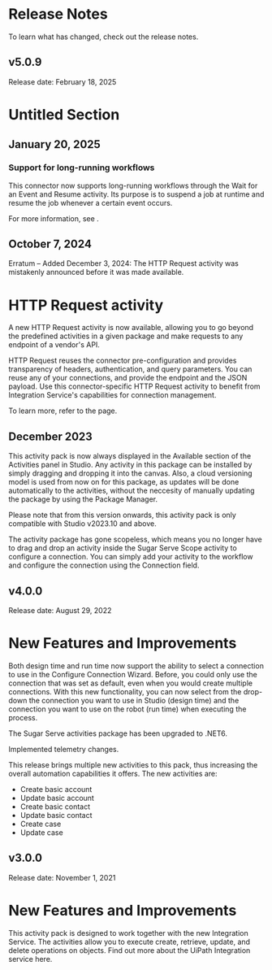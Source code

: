 ﻿# Release Notes

To learn what has changed, check out the release notes.

## v5.0.9

Release date: February 18, 2025

# Untitled Section


## January 20, 2025




### Support for long-running workflows

This connector now supports long-running workflows through the Wait for an Event and
                Resume activity. Its purpose is to suspend a job at runtime and resume the job
            whenever a certain event occurs.

For more information, see .


## October 7, 2024

Erratum – Added December 3, 2024: The HTTP Request activity was
            mistakenly announced before it was made available.

# HTTP Request activity

A new HTTP Request activity is now available, allowing you to go beyond the
                predefined activities in a given package and make requests to any endpoint of a
                vendor's API.

HTTP Request reuses the connector pre-configuration and provides transparency
                of headers, authentication, and query parameters. You can reuse any of your
                connections, and provide the endpoint and the JSON payload. Use this
                connector-specific HTTP Request activity to benefit from Integration
                Service's capabilities for connection management.

To learn more, refer to the  page.


## December 2023

This activity pack is now always displayed in the Available section of the
            Activities panel in Studio. Any activity in this package can be installed by simply
            dragging and dropping it into the canvas. Also, a cloud versioning model is used from
            now on for this package, as updates will be done automatically to the activities,
            without the neccesity of manually updating the package by using the Package
                Manager.

Please note that from this version onwards, this activity pack is only compatible with
                Studio v2023.10 and above.

The activity package has gone scopeless, which means you no longer have to drag and drop
            an activity inside the Sugar Serve Scope activity to configure a connection. You
            can simply add your activity to the workflow and configure the connection using the
                Connection field.


## v4.0.0

Release date: August 29, 2022

# New Features and Improvements

Both design time and run time now support the ability to select a connection to use in the Configure Connection Wizard. Before, you could only use the connection that was set as default, even when you would create multiple connections. With this new functionality, you can now select from the drop-down the connection you want to use in Studio (design time) and the connection you want to use on the robot (run time) when executing the process.

The Sugar Serve activities package has been upgraded to .NET6.

Implemented telemetry changes.

This release brings multiple new activities to this pack, thus increasing the overall automation capabilities it offers. The new activities are:

* Create basic account
* Update basic account
* Create basic contact
* Update basic contact
* Create case
* Update case


## v3.0.0

Release date: November 1, 2021

# New Features and Improvements

This activity pack is designed to work together with the new Integration Service. The activities allow you to execute create, retrieve, update, and delete operations on objects. Find out more about the UiPath Integration service here.

